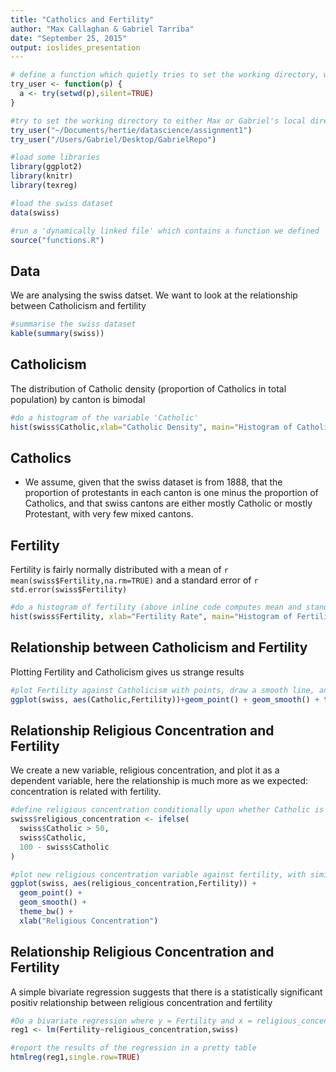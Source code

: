 ```yaml
---
title: "Catholics and Fertility"
author: "Max Callaghan & Gabriel Tarriba"
date: "September 25, 2015"
output: ioslides_presentation
---
```


```r

# define a function which quietly tries to set the working directory, without causing an error if it doesn't exist
try_user <- function(p) {
  a <- try(setwd(p),silent=TRUE)
}

#try to set the working directory to either Max or Gabriel's local directory
try_user("~/Documents/hertie/datascience/assignment1")
try_user("/Users/Gabriel/Desktop/GabrielRepo")

#load some libraries
library(ggplot2)
library(knitr)
library(texreg)

#load the swiss dataset
data(swiss)

#run a 'dynamically linked file' which contains a function we defined
source("functions.R")

```

## Data
We are analysing the swiss datset. We want to look at the relationship between Catholicism and fertility

```r

#summarise the swiss dataset
kable(summary(swiss))

```

## Catholicism
The distribution of Catholic density (proportion of Catholics in total population) by canton is bimodal

```r

#do a histogram of the variable 'Catholic'
hist(swiss$Catholic,xlab="Catholic Density", main="Histogram of Catholic Density")

```

## Catholics
- We assume, given that the swiss dataset is from 1888, that the proportion of protestants in each canton is one minus the proportion of Catholics, and that swiss cantons are either mostly Catholic or mostly Protestant, with very few mixed cantons.

## Fertility
Fertility is fairly normally distributed with a mean of `r mean(swiss$Fertility,na.rm=TRUE)` and a standard error of `r std.error(swiss$Fertility)`

```r

#do a histogram of fertility (above inline code computes mean and standard error)
hist(swiss$Fertility, xlab="Fertility Rate", main="Histogram of Fertility Rate")

```

## Relationship between Catholicism and Fertility
Plotting Fertility and Catholicism gives us strange results

```r

#plot Fertility against Catholicism with points, draw a smooth line, and make the plot monochrome
ggplot(swiss, aes(Catholic,Fertility))+geom_point() + geom_smooth() + theme_bw()

```

## Relationship Religious Concentration and Fertility

We create a new variable, religious concentration, and plot it as a dependent variable, here the relationship is much more as we expected: concentration is related with fertility.

```r

#define religious concentration conditionally upon whether Catholic is higher or imputed Protestant (100-Catholic) is higher
swiss$religious_concentration <- ifelse(
  swiss$Catholic > 50,
  swiss$Catholic,
  100 - swiss$Catholic
)

#plot new religious concentration variable against fertility, with similar options to above
ggplot(swiss, aes(religious_concentration,Fertility)) +
  geom_point() + 
  geom_smooth() + 
  theme_bw() +
  xlab("Religious Concentration")

```


## Relationship Religious Concentration and Fertility

A simple bivariate regression suggests that there is a statistically significant positiv relationship between religious concentration and fertility

```r

#Do a bivariate regression where y = Fertility and x = religious_concentration
reg1 <- lm(Fertility~religious_concentration,swiss)

#report the results of the regression in a pretty table
htmlreg(reg1,single.row=TRUE)

```

